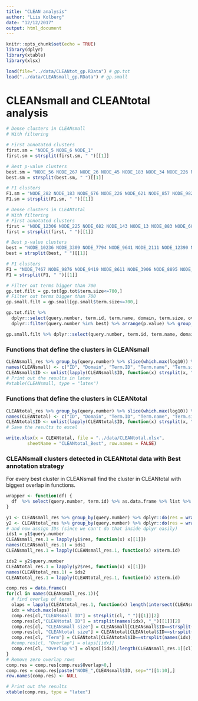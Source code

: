 ```yaml
---
title: "CLEAN analysis"
author: "Liis Kolberg"
date: "12/12/2017"
output: html_document
---
```


```r
knitr::opts_chunk$set(echo = TRUE)
library(dplyr)
library(xtable)
library(xlsx)
```

```r
load(file="../data/CLEANtot_gp.RData") # gp.tot
load("../data/CLEANsmall_gp.RData") # gp.small
```

# CLEANsmall and CLEANtotal analysis

```r
# Dense clusters in CLEANsmall
# With filtering

# First annotated clusters
first.sm = "NODE_5 NODE_6 NODE_1"
first.sm = strsplit(first.sm, " ")[[1]]

# Best p-value clusters
best.sm = "NODE_56 NODE_267 NODE_26 NODE_45 NODE_183 NODE_34 NODE_226 NODE_377 NODE_524 NODE_23 NODE_229 NODE_25"
best.sm = strsplit(best.sm, " ")[[1]]

# F1 clusters
F1.sm = "NODE_282 NODE_183 NODE_676 NODE_226 NODE_621 NODE_857 NODE_982 NODE_653 NODE_518 NODE_979 NODE_783 NODE_1070 NODE_23 NODE_378 NODE_680 NODE_379 NODE_506 NODE_616 NODE_1178 NODE_960 NODE_1289 NODE_1047 NODE_76 NODE_774 NODE_604 NODE_759 NODE_395 NODE_1371 NODE_767 NODE_397 NODE_720 NODE_342 NODE_158 NODE_276 NODE_878 NODE_62 NODE_1053 NODE_511 NODE_459 NODE_1256 NODE_744 NODE_1411 NODE_1009 NODE_400 NODE_470 NODE_967 NODE_970 NODE_768 NODE_749 NODE_466 NODE_1239 NODE_308 NODE_25 NODE_151 NODE_1389 NODE_706 NODE_712"
F1.sm = strsplit(F1.sm, " ")[[1]]
```

```r
# Dense clusters in CLEANtotal
# With filtering
# First annotated clusters
first = "NODE_12306 NODE_225 NODE_682 NODE_143 NODE_13 NODE_883 NODE_681 NODE_328 NODE_5 NODE_115 NODE_17 NODE_22 NODE_690 NODE_327 NODE_882 NODE_10703 NODE_224 NODE_192 NODE_2908 NODE_870 NODE_21 NODE_10707 NODE_1083 NODE_37 NODE_12181 NODE_11763 NODE_29 NODE_524 NODE_10042 NODE_10621 NODE_12041 NODE_10156 NODE_4232 NODE_8353 NODE_12153 NODE_6319 NODE_11251 NODE_3893 NODE_10999 NODE_7324 NODE_10508 NODE_880 NODE_5665 NODE_3835 NODE_7604 NODE_11751 NODE_671 NODE_11452 NODE_11801 NODE_285 NODE_9154 NODE_8739 NODE_11679 NODE_8545 NODE_10998 NODE_11367 NODE_8544 NODE_2202 NODE_12167 NODE_8337 NODE_9814 NODE_6987 NODE_11121 NODE_11653 NODE_12245 NODE_1080"
first = strsplit(first, " ")[[1]]

# Best p-value clusters
best = "NODE_10236 NODE_3309 NODE_7794 NODE_9641 NODE_2111 NODE_12390 NODE_7324 NODE_1093 NODE_2874 NODE_940 NODE_592 NODE_780 NODE_1623 NODE_443 NODE_7652 NODE_1197 NODE_887 NODE_11810 NODE_6640 NODE_2984 NODE_10940 NODE_312 NODE_10741 NODE_4486 NODE_4216 NODE_4103 NODE_8313 NODE_9351 NODE_10553 NODE_2460 NODE_10621 NODE_543 NODE_3029 NODE_866 NODE_9709 NODE_4143 NODE_285 NODE_12041 NODE_3476 NODE_7982 NODE_718 NODE_11950 NODE_3227 NODE_9230 NODE_1212 NODE_110 NODE_2845 NODE_3329 NODE_6997 NODE_5757 NODE_2309 NODE_1926 NODE_8756 NODE_11860 NODE_8625 NODE_2270 NODE_12245 NODE_101 NODE_671 NODE_12398 NODE_4584 NODE_6407 NODE_1529 NODE_3815 NODE_9870 NODE_890 NODE_12237 NODE_8544 NODE_2590 NODE_3916 NODE_447 NODE_540 NODE_8763 NODE_11119 NODE_12230 NODE_3359 NODE_1671 NODE_6093 NODE_10322 NODE_1989 NODE_5548 NODE_11679 NODE_2153 NODE_7241 NODE_444 NODE_3324 NODE_9330 NODE_5425 NODE_2143 NODE_4028 NODE_10998 NODE_5943 NODE_3466 NODE_8629 NODE_2377 NODE_6987 NODE_8737 NODE_8114 NODE_480 NODE_4232 NODE_7173 NODE_1272 NODE_11290 NODE_826 NODE_8557 NODE_3898 NODE_2668 NODE_422 NODE_11367 NODE_8135 NODE_4681 NODE_8628 NODE_12375 NODE_981 NODE_153 NODE_4196 NODE_828 NODE_11473 NODE_6951 NODE_233 NODE_1395 NODE_11801 NODE_12183 NODE_1089 NODE_7992 NODE_8739 NODE_1808 NODE_5436 NODE_4682 NODE_1194 NODE_167 NODE_3326 NODE_4526 NODE_3696 NODE_11211 NODE_8568 NODE_878 NODE_1080 NODE_5665 NODE_997 NODE_789 NODE_2096 NODE_6685 NODE_1718 NODE_1241 NODE_1788 NODE_264 NODE_11653 NODE_2202 NODE_2891 NODE_1530 NODE_1351 NODE_3366 NODE_2888 NODE_7886 NODE_1017 NODE_1909 NODE_11121 NODE_5281 NODE_5348 NODE_7632 NODE_10841 NODE_8337 NODE_3906 NODE_8895 NODE_9814 NODE_11254 NODE_3367"
best = strsplit(best, " ")[[1]]

# F1 clusters
F1 = "NODE_7467 NODE_9876 NODE_9419 NODE_8611 NODE_3906 NODE_8895 NODE_9814 NODE_11254 NODE_9552 NODE_3367 NODE_8540 NODE_11497 NODE_11522 NODE_8400 NODE_9068 NODE_11810 NODE_10181 NODE_4216 NODE_12983 NODE_8791 NODE_10286 NODE_6450 NODE_1322 NODE_4449 NODE_4486 NODE_10114 NODE_7982 NODE_718 NODE_9959 NODE_3227 NODE_2625 NODE_5757 NODE_8313 NODE_5839 NODE_3819 NODE_11860 NODE_8021 NODE_8625 NODE_8988 NODE_9010 NODE_11008 NODE_3957 NODE_8053 NODE_11011 NODE_11056 NODE_2950 NODE_3071 NODE_9563 NODE_7123 NODE_12398 NODE_4584 NODE_8821 NODE_11893 NODE_4831 NODE_4885 NODE_10066 NODE_8493 NODE_2590 NODE_6407 NODE_1465 NODE_12826 NODE_1452 NODE_2460 NODE_7324 NODE_1671 NODE_11950 NODE_3629 NODE_6110 NODE_5032 NODE_5341 NODE_11119 NODE_12237 NODE_8544 NODE_4355 NODE_10347 NODE_11873 NODE_9645 NODE_2153 NODE_8495 NODE_6051 NODE_540 NODE_4143 NODE_3288 NODE_10305 NODE_8168 NODE_3111 NODE_13141 NODE_10010 NODE_10248 NODE_3324 NODE_9330 NODE_5425 NODE_8018 NODE_9063 NODE_5253 NODE_3466 NODE_12059 NODE_12355 NODE_3359 NODE_11290 NODE_7173 NODE_1272 NODE_285 NODE_13336 NODE_8737 NODE_4267 NODE_1954 NODE_5006 NODE_7718 NODE_543 NODE_1623 NODE_10549 NODE_3287 NODE_4260 NODE_6213 NODE_6141 NODE_9937 NODE_8564 NODE_11141 NODE_1395 NODE_7992 NODE_9934 NODE_5751 NODE_7041 NODE_6599 NODE_6951 NODE_5727 NODE_5548 NODE_153 NODE_12547 NODE_3374 NODE_13014 NODE_8114 NODE_480 NODE_9230 NODE_13200 NODE_11367 NODE_4668 NODE_11608 NODE_8568 NODE_11839 NODE_5665 NODE_12598 NODE_8658 NODE_11226 NODE_12267 NODE_7241 NODE_233 NODE_10187 NODE_6547 NODE_10341 NODE_10178 NODE_1909 NODE_4468 NODE_3820 NODE_11237 NODE_11506 NODE_167 NODE_5828 NODE_3645 NODE_10609 NODE_4181 NODE_12543 NODE_9783 NODE_1782 NODE_4232 NODE_4327 NODE_1529 NODE_2280 NODE_6036 NODE_789 NODE_1351 NODE_1048 NODE_12550 NODE_4590 NODE_8629 NODE_2377 NODE_4499 NODE_890 NODE_4883 NODE_10841 NODE_6371 NODE_997 NODE_10290 NODE_12845 NODE_6319 NODE_13258 NODE_3356 NODE_12919 NODE_5713 NODE_5212 NODE_6159 NODE_3696 NODE_3927 NODE_2994 NODE_10238 NODE_671 NODE_9351 NODE_137 NODE_12764 NODE_10402 NODE_3136 NODE_8206 NODE_11836 NODE_9438 NODE_9888 NODE_10811 NODE_6640 NODE_4118 NODE_4715 NODE_4682 NODE_1194 NODE_12375 NODE_7499 NODE_8011 NODE_8628 NODE_5348 NODE_3387 NODE_11106 NODE_8082 NODE_10526 NODE_3610 NODE_10783 NODE_10880 NODE_10244 NODE_8557 NODE_1241 NODE_4430 NODE_264 NODE_9274 NODE_101 NODE_4083 NODE_5893 NODE_828 NODE_4431 NODE_13263 NODE_3730 NODE_2105 NODE_11704 NODE_4409 NODE_1464 NODE_6234 NODE_9647 NODE_10672 NODE_2435 NODE_2733 NODE_6546 NODE_1926 NODE_2616 NODE_9278 NODE_11653 NODE_12245 NODE_13045 NODE_9851 NODE_7378 NODE_5484 NODE_6131 NODE_13165 NODE_6936 NODE_10536 NODE_9420 NODE_1089 NODE_6379 NODE_6723 NODE_6685 NODE_10998 NODE_9440 NODE_2406 NODE_4743 NODE_6059 NODE_8800 NODE_1080 NODE_6249 NODE_7886 NODE_7823 NODE_12468 NODE_6206 NODE_1808 NODE_1354 NODE_5462 NODE_11473 NODE_6987 NODE_10741 NODE_11801 NODE_5608 NODE_13011 NODE_8337 NODE_1799 NODE_447 NODE_422 NODE_4432 NODE_981 NODE_4153 NODE_878 NODE_12183 NODE_8157 NODE_3635 NODE_7632 NODE_2096 NODE_11807 NODE_6358 NODE_4373 NODE_12868 NODE_1788 NODE_1017 NODE_1989 NODE_5281 NODE_11679 NODE_4196 NODE_5436 NODE_4681 NODE_2888 NODE_3366 NODE_1530 NODE_5124 NODE_8169 NODE_2202 NODE_1718 NODE_6461 NODE_3923 NODE_11121 NODE_2071 NODE_8739 NODE_826 NODE_3581 NODE_2891 NODE_10782"
F1 = strsplit(F1, " ")[[1]]
```


```r
# Filter out terms bigger than 700
gp.tot.filt = gp.tot[gp.tot$term.size<=700,]
# Filter out terms bigger than 700
gp.small.filt = gp.small[gp.small$term.size<=700,]

gp.tot.filt %>% 
  dplyr::select(query.number, term.id, term.name, domain, term.size, overlap.size, p.value, size, log10) %>%
  dplyr::filter(query.number %in% best) %>% arrange(p.value) %>% group_by(query.number) -> CLEANtotal_res

gp.small.filt %>% dplyr::select(query.number, term.id, term.name, domain, term.size, overlap.size, p.value, size, log10) %>% filter(query.number %in% best.sm) %>% arrange(p.value) %>% group_by(query.number) -> CLEANsmall_res
```

### Functions that define the clusters in CLEANsmall

```r
CLEANsmall_res %>% group_by(query.number) %>% slice(which.max(log10)) %>% dplyr::select(query.number, domain, term.id, term.name, term.size, overlap.size, size, p.value) %>% arrange(p.value) %>% data.frame -> CLEANsmall
names(CLEANsmall) <- c("ID", "Domain", "Term.ID", "Term.name", "Term.size", "Overlap", "Cluster size", "P-value")
CLEANsmall$ID <- unlist(lapply(CLEANsmall$ID, function(x) strsplit(x, "_")[[1]][2]))
# Print out the results in latex
#xtable(CLEANsmall, type = "latex")
```

### Functions that define the clusters in CLEANtotal

```r
CLEANtotal_res %>% group_by(query.number) %>% slice(which.max(log10)) %>% dplyr::select(query.number, domain, term.id, term.name, term.size, overlap.size, size, p.value) %>% arrange(p.value) %>% data.frame -> CLEANtotal
names(CLEANtotal) <- c("ID", "Domain", "Term.ID", "Term.name", "Term.size", "Overlap", "Cluster size", "P-value")
CLEANtotal$ID <- unlist(lapply(CLEANtotal$ID, function(x) strsplit(x, "_")[[1]][2]))
# Save the results to excel

write.xlsx(x = CLEANtotal, file = "../data/CLEANtotal.xlsx",
        sheetName = "CLEANtotal_Best", row.names = FALSE)
```

### CLEANsmall clusters detected in CLEANtotal data with Best annotation strategy

For every best cluster in CLEANsmall find the cluster in CLEANtotal with biggest overlap in functions.

```r
wrapper <- function(df) {
  df  %>% select(query.number, term.id) %>% as.data.frame %>% list %>% return
}

y1 <- CLEANsmall_res %>% group_by(query.number) %>% dplyr::do(res = wrapper(.)) 
y2 <- CLEANtotal_res %>% group_by(query.number) %>% dplyr::do(res = wrapper(.))
# and now assign IDs (since we can't do that inside dplyr easily)
ids1 = y1$query.number
CLEANsmall_res.1 = lapply(y1$res, function(x) x[[1]])
names(CLEANsmall_res.1) = ids1
CLEANsmall_res.1 = lapply(CLEANsmall_res.1, function(x) x$term.id)

ids2 = y2$query.number
CLEANtotal_res.1 = lapply(y2$res, function(x) x[[1]])
names(CLEANtotal_res.1) = ids2
CLEANtotal_res.1 = lapply(CLEANtotal_res.1, function(x) x$term.id)

comp.res = data.frame()
for(cl in names(CLEANsmall_res.1)){
  # find overlap of terms
  olaps = lapply(CLEANtotal_res.1, function(x) length(intersect(CLEANsmall_res.1[[cl]], x)))
  idx = which.max(olaps)
  comp.res[cl,"CLEANsmall ID"] = strsplit(cl, "_")[[1]][2]
  comp.res[cl,"CLEANtotal ID"] = strsplit(names(idx), "_")[[1]][2]
  comp.res[cl, "CLEANsmall size"] = CLEANsmall[CLEANsmall$ID==strsplit(cl, "_")[[1]][2], "Cluster size"]
  comp.res[cl, "CLEANtotal size"] = CLEANtotal[CLEANtotal$ID==strsplit(names(idx), "_")[[1]][2], "Cluster size"]
  comp.res[cl, "Term"] = CLEANtotal[CLEANtotal$ID==strsplit(names(idx), "_")[[1]][2], "Term.name"]
  #comp.res[cl, "Overlap"] = olaps[[idx]]
  comp.res[cl, "Overlap %"] = olaps[[idx]]/length(CLEANsmall_res.1[[cl]])*100
}
# Remove zero overlap rows
comp.res = comp.res[comp.res$Overlap>0,]
comp.res = comp.res[paste("NODE_",CLEANsmall$ID, sep="")[1:10],]
row.names(comp.res) <- NULL
```


```r
# Print out the results
xtable(comp.res, type = "latex")
```

